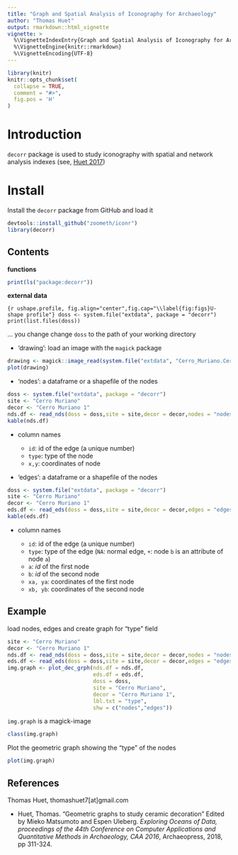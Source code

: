---
title: "Graph and Spatial Analysis of Iconography for Archaeology"
author: "Thomas Huet"
output: rmarkdown::html_vignette
vignette: >
  %\VignetteIndexEntry{Graph and Spatial Analysis of Iconography for Archaeology}
  %\VignetteEngine{knitr::rmarkdown}
  %\VignetteEncoding{UTF-8}
---

```{r, include = FALSE}
library(knitr)
knitr::opts_chunk$set(
  collapse = TRUE,
  comment = "#>",
  fig.pos = 'H'
)
```

# Introduction

`decorr` package is used to study iconography with spatial and network analysis indexes (see, [Huet 2017](https://www.researchgate.net/publication/343514122_Geometric_graphs_to_study_ceramic_decoration))

# Install

Install the `decorr` package from GitHub and load it

```{r load_decorr}
devtools::install_github("zoometh/iconr")
library(decorr)
```

## Contents

**functions**

```{r ls_decorr}
print(ls("package:decorr"))
```

**external data**

```{r ushape.profile, fig.align="center",fig.cap="\\label{fig:figs}U-shape profile"}
doss <- system.file("extdata", package = "decorr")
print(list.files(doss))
```

... you change change `doss` to the path of your working directory

* 'drawing': load an image with the `magick` package

```{r drawing,out.width = "100%", fig.align="center"}
drawing <- magick::image_read(system.file("extdata", "Cerro_Muriano.Cerro_Muriano_1.jpg", package = "decorr"))
plot(drawing)
```

* 'nodes': a dataframe or a shapefile of the nodes

```{r nodes.df}
doss <- system.file("extdata", package = "decorr")
site <- "Cerro Muriano"
decor <- "Cerro Muriano 1"
nds.df <- read_nds(doss = doss,site = site,decor = decor,nodes = "nodes",dev = ".shp") 
kable(nds.df)
```

  + column names  
  
    - `id`: id of the edge (a unique number) 
    - `type`: type of the node    
    - `x,y`: coordinates of node  

* 'edges': a dataframe or a shapefile of the nodes  

```{r edges.df}
doss <- system.file("extdata", package = "decorr")
site <- "Cerro Muriano"
decor <- "Cerro Muriano 1"
eds.df <- read_eds(doss = doss,site = site,decor = decor,edges = "edges",dev = ".shp")
kable(eds.df)
```
  
  + column names 
  
    - `id`: id of the edge (a unique number) 
    - `type`: type of the edge (`NA`: normal edge, `+`: node `b` is an attribute of node `a`)  
    - `a`: *id* of the first node  
    - `b`: *id* of the second node  
    - `xa, ya`: coordinates of the first node  
    - `xb, yb`: coordinates of the second node 
    

## Example

load nodes, edges and create graph for "type" field

```{r read_img}
site <- "Cerro Muriano"
decor <- "Cerro Muriano 1"
nds.df <- read_nds(doss = doss,site = site,decor = decor,nodes = "nodes",dev = ".shp")
eds.df <- read_eds(doss = doss,site = site,decor = decor,edges = "edges",dev = ".shp")
img.graph <- plot_dec_grph(nds.df = nds.df,
                           eds.df = eds.df,
                           doss = doss,
                           site = "Cerro Muriano",
                           decor = "Cerro Muriano 1",
                           lbl.txt = "type",
                           shw = c("nodes","edges"))
```

`img.graph` is a magick-image

```{r img.graph}
class(img.graph)
```

Plot the geometric graph showing the "type" of the nodes

```{r img.graph.plot, out.width = "100%",fig.align="center"}
plot(img.graph)
```

## References

Thomas Huet, thomashuet7[at]gmail.com

  + Huet, Thomas. "Geometric graphs to study ceramic decoration" Edited by Mieko Matsumoto and Espen Uleberg. *Exploring Oceans of Data, proceedings of the 44th Conference on Computer Applications and Quantitative Methods in Archaeology, CAA 2016*, Archaeopress, 2018, pp 311-324.
